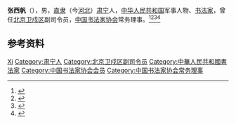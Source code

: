 '''张西帆'''（{{bd|1910年|2月|2012年|1月13日}}），男，[[直隶|直隶]]（今[[河北|河北]]）[[肃宁|肃宁]]人，[[中华人民共和国|中华人民共和国]]军事人物、[[书法家|书法家]]，曾任[[北京卫戍区|北京卫戍区]]副司令员，[[中国书法家协会|中国书法家协会]]常务理事。<ref>{{Cite book|title=中国当代艺术界名人录|author=中国名人研究院编; 异天, 戈德主编|publisher=社会科学文献出版社|year=1993|isbn=|location=北京|pages=}}</ref><ref>{{Cite book|title=中国当代书画家名人大辞典|author=郭翔主编|publisher=河南美术出版社|year=1993|isbn=|location=郑州|pages=}}</ref><ref>{{Cite book|title=中国当代书法家辞典|author=金通达主编|publisher=浙江人民出版社|year=2001|isbn=|location=杭州|pages=}}</ref><ref>{{Cite web|title=张西帆|url=http://alumni.neu.edu.cn/2019/1016/c5867a146501/page.htm|accessdate=2020-11-12|work=东北大学校友总会}}</ref>

== 参考资料 ==
{{reflist}}

{{中国人物小作品}}
{{中国书法家协会第一届理事会}}

{{Authority control}}
{{DEFAULTSORT:Zhang张}}
[[Category:张姓|Xi]]
[[Category:肃宁人|Category:肃宁人]]
[[Category:北京卫戍区副司令员|Category:北京卫戍区副司令员]]
[[Category:中華人民共和國書法家|Category:中華人民共和國書法家]]
[[Category:中国书法家协会会员|Category:中国书法家协会会员]]
[[Category:中国书法家协会常务理事|Category:中国书法家协会常务理事]]